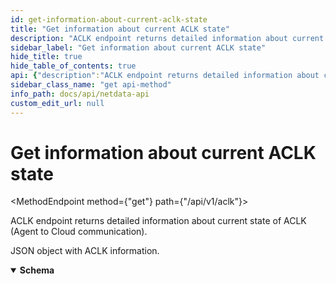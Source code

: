 ```yaml
---
id: get-information-about-current-aclk-state
title: "Get information about current ACLK state"
description: "ACLK endpoint returns detailed information about current state of ACLK (Agent to Cloud communication)."
sidebar_label: "Get information about current ACLK state"
hide_title: true
hide_table_of_contents: true
api: {"description":"ACLK endpoint returns detailed information about current state of ACLK (Agent to Cloud communication).","responses":{"200":{"description":"JSON object with ACLK information.","content":{"application/json":{"schema":{"type":"object","properties":{"aclk-available":{"type":"string","description":"Describes whether this agent is capable of connection to the Cloud. False means agent has been built without ACLK component either on purpose (user choice) or due to missing dependency."},"aclk-version":{"type":"integer","description":"Describes which ACLK version is currently used."},"protocols-supported":{"type":"array","description":"List of supported protocols for communication with Cloud.","items":{"type":"string"}},"agent-claimed":{"type":"boolean","description":"Informs whether this agent has been added to a space in the cloud (User has to perform claiming). If false (user didn't perform claiming) agent will never attempt any cloud connection."},"claimed_id":{"type":"string","format":"uuid","description":"Unique ID this agent uses to identify when connecting to cloud"},"online":{"type":"boolean","description":"Informs if this agent was connected to the cloud at the time this request has been processed."},"used-cloud-protocol":{"type":"string","description":"Informs which protocol is used to communicate with cloud","enum":["Old","New"]}},"title":"aclk_state"}}}}},"method":"get","path":"/api/v1/aclk","servers":[{"url":"https://registry.my-netdata.io"},{"url":"http://registry.my-netdata.io"},{"url":"http://localhost:19999"}],"info":{"title":"Netdata API","description":"Real-time performance and health monitoring.","version":"1.38"},"postman":{"name":"Get information about current ACLK state","description":{"content":"ACLK endpoint returns detailed information about current state of ACLK (Agent to Cloud communication).","type":"text/plain"},"url":{"path":["api","v1","aclk"],"host":["{{baseUrl}}"],"query":[],"variable":[]},"header":[{"key":"Accept","value":"application/json"}],"method":"GET"}}
sidebar_class_name: "get api-method"
info_path: docs/api/netdata-api
custom_edit_url: null
---
```



<h1 className={"openapi__heading"}>Get information about current ACLK state</h1>

<MethodEndpoint method={"get"} path={"/api/v1/aclk"}></MethodEndpoint>



ACLK endpoint returns detailed information about current state of ACLK (Agent to Cloud communication).

<div><div><ApiTabs><TabItem label={"200"} value={"200"}><div>

JSON object with ACLK information.

</div><div><MimeTabs className={"openapi-tabs__mime"} schemaType={"response"}><TabItem label={"application/json"} value={"application/json"}><SchemaTabs className={"openapi-tabs__schema"}><TabItem label={"Schema"} value={"Schema"}><details style={{}} className={"openapi-markdown__details"} data-collapsed={false} open={true}><summary style={{"textAlign":"left"}}><strong>Schema</strong></summary><div style={{"textAlign":"left","marginLeft":"1rem"}}></div><ul style={{"marginLeft":"1rem"}}><SchemaItem collapsible={false} name={"aclk-available"} required={false} schemaName={"string"} qualifierMessage={undefined} schema={{"type":"string","description":"Describes whether this agent is capable of connection to the Cloud. False means agent has been built without ACLK component either on purpose (user choice) or due to missing dependency."}}></SchemaItem><SchemaItem collapsible={false} name={"aclk-version"} required={false} schemaName={"integer"} qualifierMessage={undefined} schema={{"type":"integer","description":"Describes which ACLK version is currently used."}}></SchemaItem><SchemaItem collapsible={false} name={"protocols-supported"} required={false} schemaName={"string[]"} qualifierMessage={undefined} schema={{"type":"array","description":"List of supported protocols for communication with Cloud.","items":{"type":"string"}}}></SchemaItem><SchemaItem collapsible={false} name={"agent-claimed"} required={false} schemaName={"boolean"} qualifierMessage={undefined} schema={{"type":"boolean","description":"Informs whether this agent has been added to a space in the cloud (User has to perform claiming). If false (user didn't perform claiming) agent will never attempt any cloud connection."}}></SchemaItem><SchemaItem collapsible={false} name={"claimed_id"} required={false} schemaName={"uuid"} qualifierMessage={undefined} schema={{"type":"string","format":"uuid","description":"Unique ID this agent uses to identify when connecting to cloud"}}></SchemaItem><SchemaItem collapsible={false} name={"online"} required={false} schemaName={"boolean"} qualifierMessage={undefined} schema={{"type":"boolean","description":"Informs if this agent was connected to the cloud at the time this request has been processed."}}></SchemaItem><SchemaItem collapsible={false} name={"used-cloud-protocol"} required={false} schemaName={"string"} qualifierMessage={"**Possible values:** [`Old`, `New`]"} schema={{"type":"string","description":"Informs which protocol is used to communicate with cloud","enum":["Old","New"]}}></SchemaItem></ul></details></TabItem><TabItem label={"Example (from schema)"} value={"Example (from schema)"}><ResponseSamples responseExample={"{\n  \"aclk-available\": \"string\",\n  \"aclk-version\": 0,\n  \"protocols-supported\": [\n    \"string\"\n  ],\n  \"agent-claimed\": true,\n  \"claimed_id\": \"3fa85f64-5717-4562-b3fc-2c963f66afa6\",\n  \"online\": true,\n  \"used-cloud-protocol\": \"Old\"\n}"} language={"json"}></ResponseSamples></TabItem></SchemaTabs></TabItem></MimeTabs></div></TabItem></ApiTabs></div></div>
      
